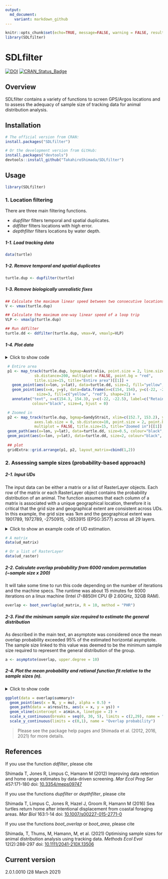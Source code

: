 ```yaml
---
output:
  md_document:
    variant: markdown_github
---
```


<!-- README.md is generated from README.Rmd. Please edit that file -->

```r
knitr::opts_chunk$set(echo=TRUE, message=FALSE, warning = FALSE, results=FALSE)
library(SDLfilter)
```


SDLfilter
=========
[![DOI](https://zenodo.org/badge/DOI/10.5281/zenodo.3631115.svg)](https://doi.org/10.5281/zenodo.3631115)
[![CRAN\_Status\_Badge](https://www.r-pkg.org/badges/version/SDLfilter)](https://cran.r-project.org/package=SDLfilter)

Overview 
--------
SDLfilter contains a variety of functions to screen GPS/Argos locations and to assess the adequacy of sample size of tracking data for animal distribution analysis. 


Installation
--------
```r
# The official version from CRAN:
install.packages("SDLfilter")

# Or the development version from GitHub:
install.packages("devtools")
devtools::install_github("TakahiroShimada/SDLfilter")
```

Usage
--------
```r
library(SDLfilter)
```


### 1. Location filtering

There are three main filtering functions.  

- *dupfilter* filters temporal and spatial duplicates.  
- *ddfilter* filters locations with high error.  
- *depthfilter* filters locations by water depth.  

<!-- <p>&nbsp;</p> -->
##### 1-1. Load tracking data  
```r
data(turtle)
```

##### 1-2. Remove temporal and spatial duplicates
```r
turtle.dup <- dupfilter(turtle)
```

##### 1-3. Remove biologically unrealistic fixes
```r
## Calculate the maximum linear speed between two consecutive locations
V <- vmax(turtle.dup)  

## Calculate the maximum one-way linear speed of a loop trip
VLP <- vmaxlp(turtle.dup) 

## Run ddfilter
turtle.dd <- ddfilter(turtle.dup, vmax=V, vmaxlp=VLP)
```

##### 1-4. Plot data
<details>
  <summary>Click to show code</summary>
```r
 # Entire area
 p1 <- map_track(turtle.dup, bgmap=Australia, point.size = 2, line.size = 0.5, axes.lab.size = 0, 
             sb.distance=200, multiplot = FALSE, point.bg = "red",
             title.size=15, title="Entire area")[[1]] + 
   geom_point(aes(x=lon, y=lat), data=turtle.dd, size=2, fill="yellow", shape=21)+
   geom_point(aes(x=x, y=y), data=data.frame(x=c(154, 154), y=c(-22, -22.5)), 
              size=3, fill=c("yellow", "red"), shape=21) + 
   annotate("text", x=c(154.3, 154.3), y=c(-22, -22.5), label=c("Retained", "Removed"), 
            colour="black", size=4, hjust = 0)

 # Zoomed in
 p2 <- map_track(turtle.dup, bgmap=SandyStrait, xlim=c(152.7, 153.2), ylim=(c(-25.75, -25.24)), 
             axes.lab.size = 0, sb.distance=10, point.size = 2, point.bg = "red", line.size = 0.5, 
             multiplot = FALSE, title.size=15, title="Zoomed in")[[1]] + 
 geom_path(aes(x=lon, y=lat), data=turtle.dd, size=0.5, colour="black", linetype=1) + 
 geom_point(aes(x=lon, y=lat), data=turtle.dd, size=2, colour="black", shape=21, fill="yellow")
 
 ## plot
 gridExtra::grid.arrange(p1, p2, layout_matrix=cbind(1,2))
```
</details>

```r
 # Entire area
 p1 <- map_track(turtle.dup, bgmap=Australia, point.size = 2, line.size = 0.5, axes.lab.size = 0, 
             sb.distance=200, multiplot = FALSE, point.bg = "red",
             title.size=15, title="Entire area")[[1]] + 
   geom_point(aes(x=lon, y=lat), data=turtle.dd, size=2, fill="yellow", shape=21)+
   geom_point(aes(x=x, y=y), data=data.frame(x=c(154, 154), y=c(-22, -22.5)), 
              size=3, fill=c("yellow", "red"), shape=21) + 
   annotate("text", x=c(154.3, 154.3), y=c(-22, -22.5), label=c("Retained", "Removed"), 
            colour="black", size=4, hjust = 0)

 # Zoomed in
 p2 <- map_track(turtle.dup, bgmap=SandyStrait, xlim=c(152.7, 153.2), ylim=(c(-25.75, -25.24)), 
             axes.lab.size = 0, sb.distance=10, point.size = 2, point.bg = "red", line.size = 0.5, 
             multiplot = FALSE, title.size=15, title="Zoomed in")[[1]] + 
 geom_path(aes(x=lon, y=lat), data=turtle.dd, size=0.5, colour="black", linetype=1) + 
 geom_point(aes(x=lon, y=lat), data=turtle.dd, size=2, colour="black", shape=21, fill="yellow")
 
 ## plot
 gridExtra::grid.arrange(p1, p2, layout_matrix=cbind(1,2))
```


### 2. Assessing sample sizes (probability-based approach)

##### 2-1. Input UDs
The input data can be either a matrix or a list of RasterLayer objects. Each row of the matrix or each RasterLayer object contains the probability distribution of an animal. The function assumes that each column of a matrix is associated with a unique geographical location, therefore it is critical that the grid size and geographical extent are consistent across UDs. In this example, the grid size was 1km and the geographical extent was 1901789, 1972789, -2750915, -2653915 (EPSG:3577) across all 29 layers.

<details>
  <summary>Click to show an example code of UD estimation.</summary>
```r
library(adehabitatHR); library(raster)

## Tracking data
data(flatback)
flatback_id <- unique(flatback$id)

## Data range with 5km buffer
buff <- 5e+3
xmin <- min(flatback$x) - buff; xmax <- max(flatback$x) + buff
ymin <- min(flatback$y) - buff; ymax <- max(flatback$y) + buff

## Make a grid layer
cell.size <- 1e+3 # (1km x 1km)
x <- seq(xmin, xmax, cell.size)
y <- seq(ymin, ymax, cell.size)
xy.df <- expand.grid(x = x, y = y)
xy.coords <- SpatialPixels(SpatialPoints(xy.df))
xy.sp <- SpatialPoints(xy.coords, proj4string = CRS("+init=epsg:3577"))
z <- rep(1, nrow(xy.df))
xyz <- cbind(xy.df, z)
grid_spdf <- SpatialPixelsDataFrame(xy.coords, xyz)

## UD per turtle
ud_raster <- list()
for(i in 1:length(flatback_id)){
  
  ## ID
  ID <- flatback_id[i]

  ## Tracking data
  turtle.data <- with(flatback, flatback[id %in% ID, ])

  ## Creates an object of class Itraj
  data.ltraj <- with(turtle.data, as.ltraj(turtle.data[,c("x", "y")], date=DateTime, id=ID, burst=ID))
  
  ## Parameters for BRB
  TM = 12*60*60
  LM = 50
  dp = BRB.likD(data.ltraj, Tmax=TM, Lmin=LM)
  HM = 100
  
  ## Estimate the UD
  ud <- BRB(data.ltraj, D=dp, Tmax=TM, Lmin=LM, hmin=HM, grid=grid_spdf, type="UD")
  
  ## Convert the UD to raster
  ud_raster[[i]] <- raster(ud)
}
```
</details>

```r
# A matrix
data(ud_matrix)

# Or a list of RasterLayer
data(ud_raster)
```

##### 2-2. Calculate overlap probability from 6000 random permutation (~sample size x 200)
It will take some time to run this code depending on the number of iterations and the machine specs. The runtime was about 15 minutes for 6000 iterations on a linux machine (Intel i7-8850H CPU @ 2.60GHz, 32GB RAM).
```r
overlap <- boot_overlap(ud_matrix, R = 10, method = "PHR")
```

##### 2-3. Find the minimum sample size required to estimate the general distribution
As described in the main text, an asymptote was considered once the mean overlap probability exceeded 95% of the estimated horizontal asymptote. The sample size linked to this value was deemed to be the minimum sample size required to represent the general distribution of the group.
```r
a <- asymptote(overlap, upper.degree = 10)
```

##### 2-4. Plot the mean probability and rational function fit relative to the sample sizes (n).
<details>
  <summary>Click to show code</summary>
```r
ggplot(data = overlap$summary)+
  geom_point(aes(x = N, y = mu), alpha = 0.5) + 
  geom_path(data = a$results, aes(x = x, y = ys)) + 
  geom_vline(xintercept = a$min.n, linetype = 2) +
  scale_x_continuous(breaks = seq(0, 30, 5), limits = c(2,29), name = "Animals tracked (n)") +
  scale_y_continuous(limits = c(0,1), name = "Overlap probability")
```
</details>

```r
ggplot(data = overlap$summary)+
  geom_point(aes(x = N, y = mu), alpha = 0.5) + 
  geom_path(data = a$results, aes(x = x, y = ys)) + 
  geom_vline(xintercept = a$min.n, linetype = 2) +
  scale_x_continuous(breaks = seq(0, 30, 5), limits = c(2,29), name = "Animals tracked (n)") +
  scale_y_continuous(limits = c(0,1), name = "Overlap probability")
```


> Please see the package help pages and Shimada et al. (2012, 2016, 2021) for more details.


References
--------

If you use the function *ddfilter*, please cite

Shimada T, Jones R, Limpus C, Hamann M (2012) Improving data retention and home range estimates by data-driven screening. *Mar Ecol Prog Ser* 457:171-180 doi: [10.3354/meps09747](http://dx.doi.org/10.3354/meps09747)

If you use the functions *dupfilter* or *depthfilter*, please cite

Shimada T, Limpus C, Jones R, Hazel J, Groom R, Hamann M (2016) Sea turtles return home after intentional displacement from coastal foraging areas. *Mar Biol* 163:1-14 doi: [10.1007/s00227-015-2771-0](http://dx.doi.org/10.1007/s00227-015-2771-0)

If you use the functions *boot_overlap* or *boot_area*, please cite

Shimada, T, Thums, M, Hamann, M, et al. (2021) Optimising sample sizes for animal distribution analysis using tracking data. *Methods Ecol Evol* 12(2):288-297 doi: [10.1111/2041-210X.13506](https://doi.org/10.1111/2041-210X.13506)


Current version
--------
2.0.1.0010 (28 March 2021)


